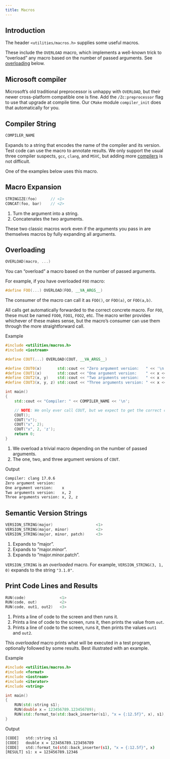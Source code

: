 ```yaml
---
title: Macros
---
```


## Introduction

The header `<utilities/macros.h>` supplies some useful macros.

These include the `OVERLOAD` macro, which implements a well-known trick to "overload" any macro based on the number of passed arguments.
See [overloading] below.

::: {.callout-tip}
# Microsoft compiler
Microsoft's old traditional preprocessor is unhappy with `OVERLOAD`, but their newer cross-platform compatible one is fine.
Add the `/Zc:preprocessor` flag to use that upgrade at compile time.
Our `CMake` module `compiler_init` does that automatically for you.
:::

## Compiler String

```cpp
COMPILER_NAME
```
Expands to a string that encodes the name of the compiler and its version.
Test code can use the macro to annotate results.
We only support the usual three compiler suspects, `gcc`, `clang`, and `MSVC`, but adding more [compilers] is not difficult.

One of the examples below uses this macro.

## Macro Expansion

```cpp
STRINGIZE(foo)      // <1>
CONCAT(foo, bar)    // <2>
```
1. Turn the argument into a string.
2. Concatenates the two arguments.

These two classic macros work even if the arguments you pass in are themselves macros by fully expanding all arguments.

## Overloading

```cpp
OVERLOAD(macro, ...)
```
You can "overload" a macro based on the number of passed arguments.

For example, if you have overloaded `FOO` macro:
```cpp
#define FOO(...) OVERLOAD(FOO, __VA_ARGS__)
```
The consumer of the macro can call it as `FOO()`, or `FOO(a)`, or `FOO(a,b)`.

All calls get automatically forwarded to the correct concrete macro.
For `FOO`, these must be named `FOO0`, `FOO1`, `FOO2`, etc.
The macro writer provides whichever of these makes sense, but the macro's consumer can use them through the more straightforward call.

[Example]{.bt}
```cpp
#include <utilities/macros.h>
#include <iostream>

#define COUT(...) OVERLOAD(COUT, __VA_ARGS__)                               // <1>

#define COUT0(x)       std::cout << "Zero argument version:   " << '\n'     // <2>
#define COUT1(x)       std::cout << "One argument version:    " << x << '\n'
#define COUT2(x, y)    std::cout << "Two arguments version:   " << x << ", " << y << '\n'
#define COUT3(x, y, z) std::cout << "Three arguments version: " << x << ", " << y << ", " << z << '\n'

int main()
{
    std::cout << "Compiler: " << COMPILER_NAME << '\n';

    // NOTE: We only ever call COUT, but we expect to get the correct concrete version.
    COUT();
    COUT("x");
    COUT("x", 2);
    COUT("x", 2, 'z');
    return 0;
}
```
1. We overload a trivial macro depending on the number of passed arguments.
2. The one, two, and three argument versions of `COUT`.

[Output]{.bt}
```sh
Compiler: clang 17.0.6
Zero argument version:
One argument version:    x
Two arguments version:   x, 2
Three arguments version: x, 2, z
```

## Semantic Version Strings
```cpp
VERSION_STRING(major)                   <1>
VERSION_STRING(major, minor)            <2>
VERSION_STRING(major, minor, patch)     <3>
```
1. Expands to "major".
2. Expands to "major.minor".
3. Expands to "major.minor.patch".

`VERSION_STRING` is an _overloaded_ macro.
For example, `VERSION_STRING(3, 1, 0)` expands to the string `"3.1.0"`.

## Print Code Lines and Results

```cpp
RUN(code)               <1>
RUN(code, out)          <2>
RUN(code, out1, out2)   <3>
```
1. Prints a line of code to the screen and then runs it.
2. Prints a line of code to the screen, runs it, then prints the value from `out`.
3. Prints a line of code to the screen, runs it, then prints the values `out1` and `out2`.

This _overloaded_ macro prints what will be executed in a test program, optionally followed by some results.
Best illustrated with an example.

[Example]{.bt}
```cpp
#include <utilities/macros.h>
#include <format>
#include <iostream>
#include <iterator>
#include <string>

int main()
{
    RUN(std::string s1);
    RUN(double x = 123456789.123456789);
    RUN(std::format_to(std::back_inserter(s1), "x = {:12.5f}", x), s1);
}
```

[Output]{.bt}
```sh
[CODE]   std::string s1
[CODE]   double x = 123456789.123456789
[CODE]   std::format_to(std::back_inserter(s1), "x = {:12.5f}", x)
[RESULT] s1: x = 123456789.12346
```

<!-- Some reference link definitions -->
[compilers]: https://github.com/cpredef/predef/blob/master/Compilers.md[compiler definitions]

